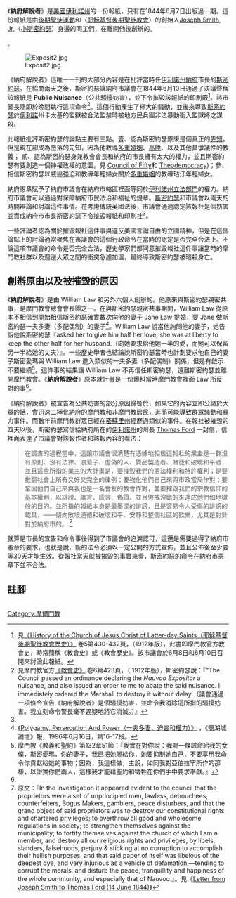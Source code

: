 {{LDS_Movement}}

《'''納府解說者'''》是[[美國|美國]][[伊利諾州|伊利諾州]]的一份報紙，只有在1844年6月7日出版過一期。這份報紙是由[[後期聖徒運動|後期聖徒運動]]和（[[耶穌基督後期聖徒教會|耶穌基督後期聖徒教會]]）的創始人[[Joseph_Smith,_Jr.|Joseph Smith, Jr.]]（[[小斯密約瑟|小斯密約瑟]]）身邊的同工們，在離開他後創辦的。

。

[[File:Exposit2.jpg|thumb]]

《納府解說者》這唯一一刊的大部分內容是在批評當時任[[伊利諾州|伊利諾州]][[納府|納府]]市長的[[斯密約瑟|斯密約瑟]]。在協商兩天之後，斯密約瑟讓納府市議會在1844年6月10日通過了決議聲稱該報紙是 '''Public Nuisance'''（公共騷擾妨害），並下令摧毀該報紙的印刷廠<ref name="historyOfLDS-council">見[http://books.google.com/books?id=pGi-iiz6juYC&pg=PA430&lpg=PA432 《History of the Church of Jesus Christ of Latter-day Saints（耶穌基督後期聖徒教會歷史）》] {{Wayback|url=http://books.google.com/books?id=pGi-iiz6juYC&pg=PA430&lpg=PA432 |date=20161022045706 }}卷5第430-432頁，（1912年版），此書即摩門教官方教會史，時常簡稱《教會史》或《教會歷史》。該市議會於6月8日和6月10日召開來討論此報紙。</ref>。該市警長隨即於晚間執行這項命令<ref name="historyOfLDS-destructionOrder">見摩門教官方[http://books.google.com/books?id=pGi-iiz6juYC&pg=PA432&lpg=PA432 《教會史》] {{Wayback|url=http://books.google.com/books?id=pGi-iiz6juYC&pg=PA432&lpg=PA432 |date=20161022045740 }}卷6第423頁，（
1912年版），斯密約瑟說：『"The Council passed an ordinance declaring the ''Nauvoo Expositor'' a nuisance, and also issued an order to me to abate the said nuisance. I immediately ordered the Marshall to destroy it without delay.（議會通過一項條令宣告《納府解說者》是個騷擾妨害，並命令我消除這所指的騷擾妨害。我立刻命令警長毫不遲疑地將它消滅。）』</ref>。這個行動產生了極大的騷動，並後來導致[[斯密約瑟|斯密約瑟]]於[[伊利諾|伊利諾]]州卡太基的監獄被合法監禁時被地方民兵團非法暴動衝入監獄將之謀殺。

此報紙批評斯密約瑟的論點主要有三點。壹、認為斯密約瑟原來是個真正的[[先知|先知]]，但是現在卻成為墮落的先知，因為他教導[[多重婚姻|多重婚姻]]、[[高陞|高陞]]、以及其他具爭議性的教義；
貳、認為斯密約瑟身兼教會會長和納府的市長擁有太大的權力，並且斯密約瑟有要創造一個神權政權的意圖。見 [[Council_of_Fifty|Council of Fifty]]和 [[Theodemocracy|Theodemocracy]])；參、相信斯密約瑟以威逼強迫和教導年輕婦女關於[[多重婚姻|多重婚姻]]的教導玷汙年輕婦女。

納府憲章賦予了納府市議會在納府市轄區裡面等同於[[伊利諾州|伊利諾州]][[立法部門|立法部門]]的權力。納府市議會可以通過對保障納府市民法治和福祉的規章。[[斯密約瑟|斯密約瑟]]和市議會以兩天的時間辯論和討論這件事情。在考慮傳統英國法後，市議會通過認定該報社是個妨害並責成納府市市長斯密約瑟下令摧毀報紙和印刷社<ref name="historyOfLDS-destructionOrder" />。

一些評論者認為關於摧毀報社這件事與違反美國言論自由的立國精神，但是在這個論點上的討論通常聚焦在市議會的這個行政命令在當時的認定是否完全合法上。不論這項市議會的命令是否完全合法，歷史學家們都同意摧毀報社這件事讓當時的摩門教社群以及週邊大眾之間的衝突急遽加溫，最終導致斯密約瑟被暗殺身亡。

== 創辦原由以及被摧毀的原因 ==

《'''納府解說者'''》是由 William Law 和另外六個人創辦的。他原來與斯密約瑟親密共事，是摩門教會總會會長團之一。在與斯密約瑟親密共事期間，William Law  從原本不相信到開始相信斯密約瑟確實數次向他的妻子 Jane Law 提婚，要 Jane 做斯密約瑟一夫多妻（多配偶制）的妻子<ref name="96Trib">[http://historytogo.utah.gov/salt_lake_tribune/in_another_time/061696.html 《Polygamy, Persecution And Power（一夫多妻、迫害和權力）》] {{Wayback|url=http://historytogo.utah.gov/salt_lake_tribune/in_another_time/061696.html |date=20171112120335 }}，《鹽湖城論壇》報，1996年6月16日，第16-17段。</ref>。William Law 說當他詢問他的妻子，她告訴他說斯密約瑟『asked her to give him half her love; she was at liberty to keep the other half for her husband.（向她要求給他她一半的愛，而她可以保留另一半給她的丈夫）』。一些歷史學者也結論說斯密約瑟當時也計劃要求他自己的妻子斯密愛瑪與 William Law 進入類似的一夫多妻（多配偶制）關係，但是有啟示不要繼續<ref>摩門教《教義和聖約》第132章51節：『我實在對你說：我賜一條誡命給我的女僕，斯密愛瑪，你的妻子，我已把她賜給你，她要抑制她自己，不要享用我命令你貢獻給她的事物；因為，我這樣做，主說，如同我對亞伯拉罕所作的那樣，以證實你們兩人，這樣我才能藉聖約和犧牲在你們手中要求奉獻。』</ref>。這件事的結果讓 William Law 不再信任斯密約瑟，遠離斯密約瑟並離開摩門教會。《'''納府解說者'''》原本就計畫是一份爆料當時摩門教會裡面 Law 所反對的事<ref name="96Trib"/>。

《納府解說者》被宣告為公共妨害的部分原因歸咎於，如果它的內容立即公諸於大眾的話，會迅速二極化納府的摩門教和非摩門教居民，進而可能導致群眾騷動和暴力事件。而數年前摩門教群眾已經在[[密蘇里州|密蘇里州]]經歷過類似的事件。在報社被摧毀的四天以後，斯密約瑟寫信給納府所在的[[伊利諾州|伊利諾州]]的州長 [[Thomas_Ford|Thomas Ford]] 一封信，信裡面表達了市議會對該報作者和該報內容的看法：

<blockquote>
在調查的過程當中，這讓市議會很清楚有憑據地相信這報社的業主是一群沒有原則、沒有法律、浪蕩子、虛偽的人、贗品製造者、賭徒和破壞和平者，並且這些所指的業主的大計畫是，要摧毀我們的憲法權利和特許權利；是要推翻社會上所有又好又完全的律例；要強化他們自己來與市政當局作對；要鞏固他們自己來與我也是一名會友的教會作對，並要摧毀我們的宗教信仰的基本權利，以誹謗、讒言、謊言、偽證、並且懲戒沒錯的來達成他們如地獄般的目的。並所指的報紙本身是最墨深的誹謗，且是容易令人受傷的誹謗的載具，——傾向敗壞道德和破壞和平、安靜和整個社區的歡樂，尤其是對針對於納府市的。
<ref name="14jun1844letter">原文：『In the investigation it appeared evident to the council that the proprietors were a set of unprincipled men, lawless, debouchees, counterfeiters, Bogus Makers, gamblers, peace disturbers, and that the grand object of said proprietors was to destroy our constitutional rights and chartered privileges; to overthrow all good and wholesome regulations in society; to strengthen themselves against the municipality; to fortify themselves against the church of which I am a member, and destroy all our religious rights and privileges, by libels, slanders, falsehoods, perjury & sticking at no corruption to accomplish their hellish purposes. and that said paper of itself was libelous of the deepest dye, and very injurious as a vehicle of defamation,—tending to corrupt the morals, and disturb the peace, tranquillity and happiness of the whole community, and especially that of Nauvoo.』。見《[[s:en:Letter_from_Joseph_Smith_to_Thomas_Ford_(14_June_1844)|Letter from Joseph Smith to Thomas Ford (14 June 1844)]]》</ref>
</blockquote>

就算是市長的宣告和命令事後得到了市議會的追溯認可，這還是需要過得了納府市憲章的要求，也就是說，新的法令必須以一定公開的方式宣佈，並且公佈後至少要等30天才能生效。從報社當天就被摧毀的事實來看，斯密約瑟的命令在納府市憲章下並不合法。

== 註腳 ==
<div class="references-small" style="-moz-column-count:2; column-count:2;" >
<references />
</div>

[[Category:摩爾門教|Category:摩爾門教]]